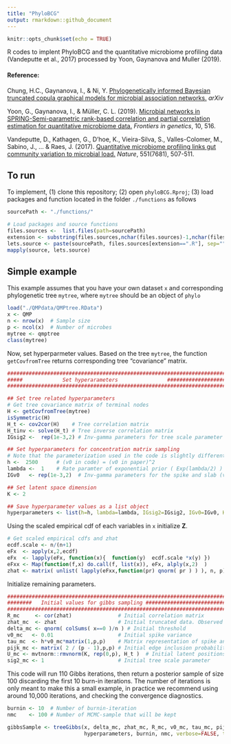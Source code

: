 ```yaml
---
title: "PhyloBCG"
output: rmarkdown::github_document
---
```


```r
knitr::opts_chunk$set(echo = TRUE)
```
R codes to implent PhyloBCG and the quantitative microbiome profiling data (Vandeputte et al., 2017) processed by Yoon, Gaynanova and Muller (2019).

#### Reference:  

Chung, H.C., Gaynanova, I., & Ni, Y. [Phylogenetically informed Bayesian truncated copula graphical models for microbial association networks.](https://arxiv.org/pdf/2105.05082.pdf) *arXiv*

Yoon, G., Gaynanova, I., & Müller, C. L. (2019). [Microbial networks in SPRING-Semi-parametric rank-based correlation and partial correlation estimation for quantitative microbiome data.](https://www.frontiersin.org/articles/10.3389/fgene.2019.00516/full?utm_source=S-TWT&utm_medium=SNET&utm_campaign=ECO_FGENE_XXXXXXXX_auto-dlvrit) *Frontiers in genetics*, 10, 516.

Vandeputte, D., Kathagen, G., D’hoe, K., Vieira-Silva, S., Valles-Colomer, M., Sabino, J., ... & Raes, J. (2017). [Quantitative microbiome profiling links gut community variation to microbial load.](https://www.nature.com/articles/nature24460) *Nature*, 551(7681), 507-511.

## To run
To implement, (1) clone this repository; (2) open ```phyloBCG.Rproj```; (3) load packages and function located in the folder ```./functions``` as follows
```r
sourcePath <- "./functions/"

# Load packages and source functions
files.sources <-  list.files(path=sourcePath)
extension <- substring(files.sources,nchar(files.sources)-1,nchar(files.sources))
lets.source <- paste(sourcePath, files.sources[extension==".R"], sep="")
mapply(source, lets.source) 
```

## Simple example
This example assumes that you have your own dataset ```x``` and corresponding phylogenetic tree ```mytree```, where ```mytree``` should be an object of ```phylo```

```r
load("./QMPdata/QMPtree.RData")
x <- QMP
n <- nrow(x)  # Sample size
p <- ncol(x)  # Number of microbes
mytree <- qmptree
class(mytree)
```


Now, set hyperparmeter values. Based on the tree ```mytree```, the function ```getCovfromTree``` returns corresponding tree "covariance" matrix. 
```r
########################################################################
#####             Set hyperarameters                ####################
########################################################################

## Set tree related hyperparameters
# Get tree covariance matrix of terminal nodes
H <- getCovfromTree(mytree)
isSymmetric(H)
H_t <- cov2cor(H)    # Tree correlation matrix
H_tinv <- solve(H_t) # Tree inverse correlation matrix 
IGsig2 <-  rep(1e-3,2) # Inv-gamma parameters for tree scale parameter (sigma^2)

## Set hyperparameters for concentration matrix sampling
# Note that the parameterization used in the code is slightly different from those in Wang (2014).  )
h <-  2500      # (v0 in code) = (v0 in paper)^2
lambda <-  1    # Rate paramter of exponential prior ( Exp(lambda/2) ) for SSVS 
IGv0   <- rep(1e-3,2)  # Inv-gamma parameters for the spike and slab (v0^2)

## Set latent space dimension
K <- 2 

## Save hyperparameter values as a list object
hyperparameters <- list(h=h, lambda=lambda, IGsig2=IGsig2, IGv0=IGv0, H_t=H_t, H_tinv=H_tinv )

```



Using the scaled empirical cdf of each variables in ```x``` initialize $\textbf{Z}$. 
```r
# Get scaled empirical cdfs and zhat
ecdf.scale <- n/(n+1)
eFx  <- apply(x,2,ecdf)
eFx  <- lapply(eFx, function(x){  function(y)  ecdf.scale *x(y) })
eFxx <- Map(function(f,x) do.call(f, list(x)), eFx, alply(x,2)  )
zhat <- matrix( unlist( lapply(eFxx,function(pr) qnorm( pr ) ) ), n, p)
```


Initialize remaining parameters.
```r
########################################################################
########   Initial values for gibbs sampling ###########################
########################################################################
R_mc     <- cor(zhat)               # Initial correlation matrix
zhat_mc  <- zhat                    # Initial truncated data. Observed data will be fixed
delta_mc <- qnorm( colSums( x==0 )/n ) # Initial threshold
v0_mc   <- 0.01                     # Initial spike variance
tau_mc  <- h*v0_mc*matrix(1,p,p)    # Matrix representation of spike and slab variances
pijk_mc <- matrix( 2 / (p - 1),p,p) # Initial edge inclusion probability matrix
U_mc <- mvtnorm::rmvnorm(K, rep(0,p), H_t )  # Initial latent positions
sig2_mc <- 1                        # Initial tree scale parameter
```


This code will run 110 Gibbs iterations, then return a posterior sample of size 100 discarding the first 10 burn-in iterations. The number of iterations is only meant to make this a small example, in practice we recommend using around 10,000 iterations, and checking the convergence diagnostics.
```r
burnin <- 10  # Number of burnin-iteration
nmc    <- 100 # Number of MCMC-sample that will be kept

gibbsSample <- treeGibbs(x, delta_mc, zhat_mc, R_mc, v0_mc, tau_mc, pijk_mc, U_mc, sig2_mc,
                         hyperparameters, burnin, nmc, verbose=FALSE, thin=NULL)

```
















